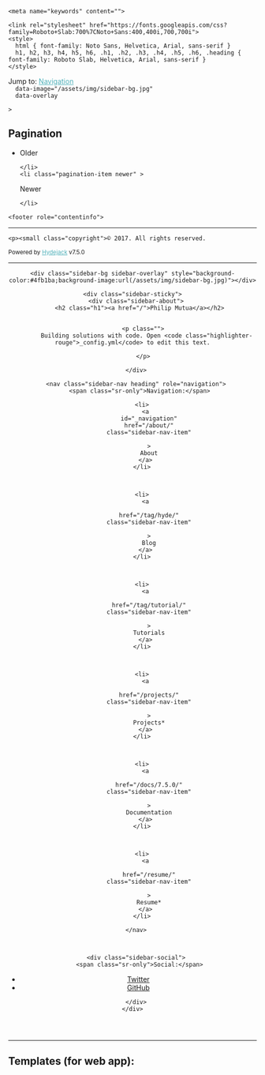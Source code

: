 <!DOCTYPE html>
<html lang="en"><!--
 __  __                __                                     __
/\ \/\ \              /\ \             __                    /\ \
\ \ \_\ \   __  __    \_\ \      __   /\_\      __       ___ \ \ \/'\
 \ \  _  \ /\ \/\ \   /'_` \   /'__`\ \/\ \   /'__`\    /'___\\ \ , <
  \ \ \ \ \\ \ \_\ \ /\ \L\ \ /\  __/  \ \ \ /\ \L\.\_ /\ \__/ \ \ \\`\
   \ \_\ \_\\/`____ \\ \___,_\\ \____\ _\ \ \\ \__/.\_\\ \____\ \ \_\ \_\
    \/_/\/_/ `/___/> \\/__,_ / \/____//\ \_\ \\/__/\/_/ \/____/  \/_/\/_/
                /\___/                \ \____/
                \/__/                  \/___/

Powered by Hydejack v7.5.0 <https://qwtel.com/hydejack/>
-->




<head>
  <link rel="stylesheet" href="/assets/css/main.css">

<meta charset="utf-8">
<meta name="viewport" content="width=device-width, initial-scale=1, maximum-scale=1, user-scalable=no">
<meta http-equiv="x-ua-compatible" content="ie=edge">


  
<!-- Begin Jekyll SEO tag v2.3.0 -->
<title>Blog | Philip Mutua</title>
<meta property="og:title" content="Blog" />
<meta name="author" content="philip mutua" />
<meta property="og:locale" content="en" />
<meta name="description" content="Building solutions with technology. “Best Theme by a Mile”. Combines the best of static sites and modern web apps. Open _config.yml to edit this text." />
<meta property="og:description" content="Building solutions with technology. “Best Theme by a Mile”. Combines the best of static sites and modern web apps. Open _config.yml to edit this text." />
<link rel="canonical" href="http://localhost:4000/index.mdx" />
<meta property="og:url" content="http://localhost:4000/index.mdx" />
<meta property="og:site_name" content="Philip Mutua" />
<script type="application/ld+json">
{"name":null,"description":"Building solutions with technology. “Best Theme by a Mile”. Combines the best of static sites and modern web apps. Open _config.yml to edit this text.","author":{"@type":"Person","name":"philip mutua"},"@type":"WebPage","url":"http://localhost:4000/index.mdx","publisher":{"@type":"Organization","logo":{"@type":"ImageObject","url":"http://localhost:4000/assets/icons/icon.png"},"name":"philip mutua"},"image":null,"headline":"Blog","dateModified":null,"datePublished":null,"sameAs":null,"mainEntityOfPage":null,"@context":"http://schema.org"}</script>
<!-- End Jekyll SEO tag -->


  

  
    <meta name="keywords" content="">
  


<meta name="mobile-web-app-capable" content="yes">

<meta name="apple-mobile-web-app-capable" content="yes">
<meta name="apple-mobile-web-app-title" content="Philip Mutua">
<meta name="apple-mobile-web-app-status-bar-style" content="black">

<meta name="application-name" content="Philip Mutua">
<meta name="msapplication-config" content="/assets/ieconfig.xml">


<meta name="theme-color" content="#4fb1ba">


<meta name="generator" content="Hydejack v7.5.0">

<link type="application/atom+xml" rel="alternate" href="http://localhost:4000/feed.xml" title="Philip Mutua" />



<link rel="alternate" href="http://localhost:4000/index.mdx" hreflang="en">

<link rel="shortcut icon" href="/assets/icons/favicon.ico">
<link rel="apple-touch-icon" href="/assets/icons/icon.png">

<link rel="manifest" href="/assets/manifest.json">


  <link rel="dns-prefetch" href="https://fonts.googleapis.com">
  <link rel="dns-prefetch" href="https://fonts.gstatic.com">







<link id="_katexJS"  rel="dns-prefetch" href="/assets/bower_components/katex/dist/katex.min.js">
<link id="_katexCSS" rel="dns-prefetch" href="/assets/bower_components/katex/dist/katex.min.css">

<script>
  function stdOnEnd(n,e){n.onload=function(){this.onerror=this.onload=null,e(null,n)},n.onerror=function(){this.onerror=this.onload=null,e(new Error("Failed to load "+this.src),n)}}function ieOnEnd(n,e){n.onreadystatechange=function(){"complete"!=this.readyState&&"loaded"!=this.readyState||(this.onreadystatechange=null,e(null,n))}}window.setRelStylesheet=function(n){function e(){this.rel="stylesheet"}var o=document.getElementById(n);o.addEventListener?o.addEventListener("load",e,!1):o.onload=e},window._loaded=!1,window.loadJSDeferred=function(n,e){function o(){window._loaded=!0;var o=document.createElement("script");o.src=n,e&&(("onload"in o?stdOnEnd:ieOnEnd)(o,e),o.onload||stdOnEnd(o,e));var t=document.scripts[0];t.parentNode.insertBefore(o,t)}window._loaded?o():window.addEventListener?window.addEventListener("load",o,!1):window.onload=o};
!function(a){"use strict";var b=function(b,c,d){function e(a){return h.body?a():void setTimeout(function(){e(a)})}function f(){i.addEventListener&&i.removeEventListener("load",f),i.media=d||"all"}var g,h=a.document,i=h.createElement("link");if(c)g=c;else{var j=(h.body||h.getElementsByTagName("head")[0]).childNodes;g=j[j.length-1]}var k=h.styleSheets;i.rel="stylesheet",i.href=b,i.media="only x",e(function(){g.parentNode.insertBefore(i,c?g:g.nextSibling)});var l=function(a){for(var b=i.href,c=k.length;c--;)if(k[c].href===b)return a();setTimeout(function(){l(a)})};return i.addEventListener&&i.addEventListener("load",f),i.onloadcssdefined=l,l(f),i};"undefined"!=typeof exports?exports.loadCSS=b:a.loadCSS=b}("undefined"!=typeof global?global:this);
!function(a){if(a.loadCSS){var b=loadCSS.relpreload={};if(b.support=function(){try{return a.document.createElement("link").relList.supports("preload")}catch(b){return!1}},b.poly=function(){for(var b=a.document.getElementsByTagName("link"),c=0;c<b.length;c++){var d=b[c];"preload"===d.rel&&"style"===d.getAttribute("as")&&(a.loadCSS(d.href,d,d.getAttribute("media")),d.rel=null)}},!b.support()){b.poly();var c=a.setInterval(b.poly,300);a.addEventListener&&a.addEventListener("load",function(){b.poly(),a.clearInterval(c)}),a.attachEvent&&a.attachEvent("onload",function(){a.clearInterval(c)})}}}(this);

  window._noPushState = false;
  window._noDrawer = false;
</script>

<!--[if gt IE 8]><!---->


<script>
  WebFontConfig = {
    
    google: {
      families: ['Roboto+Slab:700','Noto+Sans:400,400i,700,700i']
    },
    

    custom: {
      families: ['icomoon'],
      urls: ['/assets/icomoon/style.css']
    }
  };
  (function(d) {
    var wf = d.createElement('script'), s = d.scripts[0];
    wf.src = "/assets/bower_components/webfontloader/webfontloader.js";
    s.parentNode.insertBefore(wf, s);
  }(document));
</script>
<!--<![endif]-->



<noscript>
  
  

  
    <link rel="stylesheet" href="https://fonts.googleapis.com/css?family=Roboto+Slab:700%7CNoto+Sans:400,400i,700,700i">
    <style>
      html { font-family: Noto Sans, Helvetica, Arial, sans-serif }
      h1, h2, h3, h4, h5, h6, .h1, .h2, .h3, .h4, .h5, .h6, .heading { font-family: Roboto Slab, Helvetica, Arial, sans-serif }
    </style>
  

  <link rel="stylesheet" href="/assets/icomoon/style.css">
</noscript>

<!--[if gt IE 8]><!-->



  <link rel="stylesheet" href="/assets/css/hydejack-7.5.0.css">



<style id="_pageStyle">

.content a:not(.btn){color:#4fb1ba;border-color:rgba(79,177,186,0.2)}.content a:not(.btn):hover{border-color:#4fb1ba}:focus{outline-color:#4fb1ba}.btn-primary{color:#fff;background-color:#4fb1ba;border-color:#4fb1ba}.btn-primary:focus,.btn-primary.focus{box-shadow:0 0 0 3px rgba(79,177,186,0.5)}.btn-primary:hover,.btn-primary.hover{color:#fff;background-color:#409ba3;border-color:#409ba3}.btn-primary:disabled,.btn-primary.disabled{color:#fff;background-color:#4fb1ba;border-color:#4fb1ba}.btn-primary:active,.btn-primary.active{color:#fff;background-color:#409ba3;border-color:#409ba3}::selection{color:#fff;background:#4fb1ba}::-moz-selection{color:#fff;background:#4fb1ba}

</style>

<!--<![endif]-->






  <link rel="stylesheet" type="text/css" href="http://localhost:4000/css/demo.css" />
  <link rel="stylesheet" type="text/css" href="http://localhost:4000/css/component.css" />
  <script src="http://localhost:4000/js/modernizr.custom.js"></script>
  <script src="https://fastcdn.org/three.js/73/three.min.js"></script>
</head>

<body>
  <div class="navbar fixed-top">
  <div class="content">
    <div class="nav-btn-bar">
      <span class="sr-only">Jump to:</span>
      <a id="_menu" class="nav-btn no-hover" href="#_navigation">
        <span class="sr-only">Navigation</span>
        <span class="icon-menu"></span>
      </a>
    </div>
  </div>
</div>


<hy-push-state>
  <main
    id="_main"
    class="content fade-in layout-blog"
    role="main"
    data-color="#4fb1ba"
    data-theme-color=""
    
      data-image="/assets/img/sidebar-bg.jpg"
      data-overlay
    
    >
    

  

<h2 class="sr-only">Pagination</h2>
<nav class="pagination heading clearfix" role="navigation">
  <ul>
    <li class="pagination-item older" >
      
      
      
  <span class=" ">Older</span>


    </li>
    <li class="pagination-item newer" >
      
      
      
  <span class=" ">Newer</span>


    </li>
  </ul>
</nav>




    


    <footer role="contentinfo">
  <hr/>
  
    <p><small class="copyright">© 2017. All rights reserved.
</small></p>
  
  
  <p><small>Powered by <a class="external" href="https://qwtel.com/hydejack/">Hydejack</a> v<span id="_version">7.5.0</span></small></p>
  <hr class="sr-only"/>
</footer>

  </main>
  <hy-drawer>
  <header id="_sidebar" class="sidebar" role="banner">
    
    <div class="sidebar-bg sidebar-overlay" style="background-color:#4fb1ba;background-image:url(/assets/img/sidebar-bg.jpg)"></div>

    <div class="sidebar-sticky">
      <div class="sidebar-about">
        <h2 class="h1"><a href="/">Philip Mutua</a></h2>
        
        
          <p class="">
            Building solutions with code. Open <code class="highlighter-rouge">_config.yml</code> to edit this text.

          </p>
        
      </div>

      <nav class="sidebar-nav heading" role="navigation">
        <span class="sr-only">Navigation:</span>
<ul>
  
  
  
  
    
      <li>
        <a
          id="_navigation"
          href="/about/"
          class="sidebar-nav-item"
          
          >
          About
        </a>
      </li>
    
  
    
      <li>
        <a
          
          href="/tag/hyde/"
          class="sidebar-nav-item"
          
          >
          Blog
        </a>
      </li>
    
  
    
      <li>
        <a
          
          href="/tag/tutorial/"
          class="sidebar-nav-item"
          
          >
          Tutorials
        </a>
      </li>
    
  
    
      <li>
        <a
          
          href="/projects/"
          class="sidebar-nav-item"
          
          >
          Projects*
        </a>
      </li>
    
  
    
      <li>
        <a
          
          href="/docs/7.5.0/"
          class="sidebar-nav-item"
          
          >
          Documentation
        </a>
      </li>
    
  
    
      <li>
        <a
          
          href="/resume/"
          class="sidebar-nav-item"
          
          >
          Resume*
        </a>
      </li>
    
  
</ul>

      </nav>

      

      <div class="sidebar-social">
        <span class="sr-only">Social:</span>
<ul>
  

  

  
    













<li>
  <a href="https://twitter.com/<username>" title="Twitter" class="no-mark-external">
    <span class="icon-twitter"></span>
    <span class="sr-only">Twitter</span>
  </a>
</li>

  
    













<li>
  <a href="https://github.com/<username>" title="GitHub" class="no-mark-external">
    <span class="icon-github"></span>
    <span class="sr-only">GitHub</span>
  </a>
</li>

  
</ul>

      </div>
    </div>
  </header>
</hy-drawer>

</hy-push-state>


  

  <!--[if gt IE 9]><!---->
  
  <script>loadJSDeferred('/assets/js/hydejack-7.5.0.js');</script>
  
  <!--<![endif]-->



  
<hr class="sr-only"/>
<h2 class="sr-only">Templates (for web app):</h2>

<template id="_animation-template">
  <div class="animation-main fixed-top">
    <div class="content">
      <div class="page"></div>
    </div>
  </div>
</template>

<template id="_loading-template">
  <div class="loading">
    <span class="sr-only">Loading…</span>
    <span class="icon-cog"></span>
  </div>
</template>

<template id="_error-template">
  <div class="page">
    <h1 class="page-title">Error</h1>
    
    
    <p class="lead">
      Sorry, an error occurred while loading <a class="this-link" href=""></a>.

    </p>
  </div>
</template>

<template id="_back-template">
  <a id="_back" class="back nav-btn no-hover">
    <span class="sr-only">Back</span>
    <span class="icon-arrow-left2"></span>
  </a>
</template>

<template id="_permalink-template">
  <a href="#" class="permalink">
    <span class="sr-only">Permalink</span>
    <span class="icon-link"></span>
  </a>
</template>




  <script src="http://localhost:4000/js/imagesloaded.pkgd.min.js"></script>
  <script src="http://localhost:4000/js/masonry.pkgd.min.js"></script>
  <script src="http://localhost:4000/js/classie.js"></script>
  <script src="http://localhost:4000/js/cbpGridGallery.js"></script>
  <script>
    new CBPGridGallery( document.getElementById( 'grid-gallery' ) );
  </script>


</body>









  </html>

